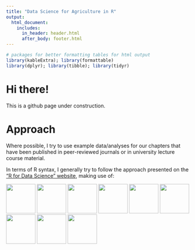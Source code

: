 ```yaml
---
title: "Data Science for Agriculture in R"
output: 
  html_document:
    includes:
      in_header: header.html
      after_body: footer.html
---
```

```r
# packages for better formatting tables for html output
library(kableExtra); library(formattable)
library(dplyr); library(tibble); library(tidyr)
```

# Hi there!{.tabset .tabset-fade .tabset-pills}

This is a github page under construction.

# Approach
Where possible, I try to use example data/analyses for our chapters that have been published in peer-reviewed journals or in university lecture course material.

In terms of R syntax, I generally try to follow the approach presented on the ["R for Data Science" website](https://r4ds.had.co.nz/){target="_blank"}, making use of:

[<img src="https://raw.githubusercontent.com/rstudio/hex-stickers/master/PNG/dplyr.png" width="80">](https://CRAN.R-project.org/package=dplyr)
[<img src="https://raw.githubusercontent.com/rstudio/hex-stickers/master/PNG/ggplot2.png" width="80">](https://CRAN.R-project.org/package=ggplot2)
[<img src="https://raw.githubusercontent.com/rstudio/hex-stickers/master/PNG/pipe.png" width="80">](https://r4ds.had.co.nz/pipes.html)
[<img src="https://raw.githubusercontent.com/rstudio/hex-stickers/master/PNG/purrr.png" width="80">](https://CRAN.R-project.org/package=purrr)
[<img src="https://raw.githubusercontent.com/rstudio/hex-stickers/master/PNG/scales.png" width="80">](https://CRAN.R-project.org/package=scales)
[<img src="https://raw.githubusercontent.com/rstudio/hex-stickers/master/PNG/stringr.png" width="80">](https://CRAN.R-project.org/package=stringr)
[<img src="https://raw.githubusercontent.com/rstudio/hex-stickers/master/PNG/tibble.png" width="80">](https://CRAN.R-project.org/package=tibble)
[<img src="https://raw.githubusercontent.com/rstudio/hex-stickers/master/PNG/tidyr.png" width="80">](https://CRAN.R-project.org/package=tidyr)
[<img src="https://raw.githubusercontent.com/rstudio/hex-stickers/master/PNG/tidyverse.png" width="80">](https://CRAN.R-project.org/package=tidyverse)
